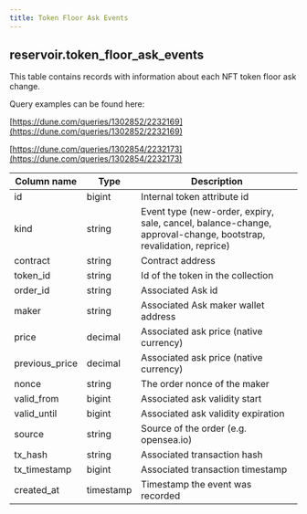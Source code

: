 ```yaml
---
title: Token Floor Ask Events
---
```


## **reservoir.token\_floor\_ask\_events**

This table contains records with information about each NFT token floor ask change.

Query examples can be found here:

[https://dune.com/queries/1302852/2232169](https://dune.com/queries/1302852/2232169)

[https://dune.com/queries/1302854/2232173](https://dune.com/queries/1302854/2232173)

| **Column name** | **Type**  | **Description**                                                                                                 |
|-----------------|-----------|-----------------------------------------------------------------------------------------------------------------|
| id              | bigint    | Internal token attribute id                                                                                     |
| kind            | string    | Event type (new-order, expiry, sale, cancel, balance-change, approval-change, bootstrap, revalidation, reprice) |
| contract        | string    | Contract address                                                                                                |
| token\_id       | string    | Id of the token in the collection                                                                               |
| order\_id       | string    | Associated Ask id                                                                                               |
| maker           | string    | Associated Ask maker wallet address                                                                             |
| price           | decimal   | Associated ask price (native currency)                                                                          |
| previous\_price | decimal   | Associated ask price (native currency)                                                                          |
| nonce           | string    | The order nonce of the maker                                                                                    |
| valid\_from     | bigint    | Associated ask validity start                                                                                   |
| valid\_until    | bigint    | Associated ask validity expiration                                                                              |
| source          | string    | Source of the order (e.g. opensea.io)                                                                           |
| tx\_hash        | string    | Associated transaction hash                                                                                     |
| tx\_timestamp   | bigint    | Associated transaction timestamp                                                                                |   
| created\_at     | timestamp | Timestamp the event was recorded                                                                                |
